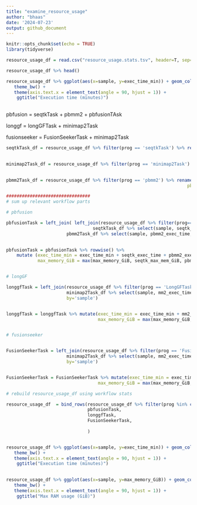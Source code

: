 ```yaml
---
title: "examine_resource_usage"
author: "bhaas"
date: '2024-07-23'
output: github_document
---
```


```r
knitr::opts_chunk$set(echo = TRUE)
library(tidyverse)
```

```r

resource_usage_df = read.csv("resource_usage.stats.tsv", header=T, sep="\t")

resource_usage_df %>% head()

```


```r

resource_usage_df %>% ggplot(aes(x=sample, y=exec_time_min)) + geom_col(aes(fill=prog)) + facet_wrap(~prog) +
   theme_bw() +
   theme(axis.text.x = element_text(angle = 90, hjust = 1)) +
    ggtitle("Execution time (minutes)")
   
```

pbfusion = seqtkTask + pbmm2 + pbfusionTAsk

longgf = longGFTask + minimap2Task

fusionseeker = FusionSeekerTask + minimap2Task


```r

seqtkTask_df = resource_usage_df %>% filter(prog == 'seqtkTask') %>% rename(seqtk_exec_time = exec_time_min,
                                                                            seqtk_max_mem_GiB = max_memory_GiB)

minimap2Task_df = resource_usage_df %>% filter(prog == 'minimap2Task') %>% rename(mm2_exec_time = exec_time_min,
                                                                               mm2_max_mem_GiB = max_memory_GiB)

pbmm2Task_df = resource_usage_df %>% filter(prog == 'pbmm2') %>% rename(pbmm2_exec_time = exec_time_min,
                                                                     pbmm2_max_mem_GiB = max_memory_GiB)

################################
# sum up relevant workflow parts

# pbfusion

pbfusionTask = left_join( left_join(resource_usage_df %>% filter(prog=='pbfusionTask'), 
                                 seqtkTask_df %>% select(sample, seqtk_exec_time, seqtk_max_mem_GiB), by='sample'),
                       pbmm2Task_df %>% select(sample, pbmm2_exec_time, pbmm2_max_mem_GiB), by='sample' )
                       

pbfusionTask = pbfusionTask %>% rowwise() %>%
    mutate (exec_time_min = exec_time_min + seqtk_exec_time + pbmm2_exec_time,
            max_memory_GiB = max(max_memory_GiB, seqtk_max_mem_GiB, pbmm2_max_mem_GiB) ) 


# longGF

longgfTask = left_join(resource_usage_df %>% filter(prog == 'LongGFTask'),
                       minimap2Task_df %>% select(sample, mm2_exec_time, mm2_max_mem_GiB),
                       by='sample')


longgfTask = longgfTask %>% mutate(exec_time_min = exec_time_min + mm2_exec_time,
                                   max_memory_GiB = max(max_memory_GiB, mm2_max_mem_GiB))


# fusionseeker


FusionSeekerTask = left_join(resource_usage_df %>% filter(prog == 'FusionSeekerTask'),
                       minimap2Task_df %>% select(sample, mm2_exec_time, mm2_max_mem_GiB),
                       by='sample')


FusionSeekerTask = FusionSeekerTask %>% mutate(exec_time_min = exec_time_min + mm2_exec_time,
                                   max_memory_GiB = max(max_memory_GiB, mm2_max_mem_GiB))


```

```r

# rebuild resource_usage_df using workflow stats

resource_usage_df  = bind_rows(resource_usage_df %>% filter(prog %in% c('ctat_task', 'JAFFALTask')),
                               pbfusionTask,
                               longgfTask,
                               FusionSeekerTask,
                               
                               )



```


```r

resource_usage_df %>% ggplot(aes(x=sample, y=exec_time_min)) + geom_col(aes(fill=prog)) + facet_wrap(~prog) +
   theme_bw() +
   theme(axis.text.x = element_text(angle = 90, hjust = 1)) +
    ggtitle("Execution time (minutes)")
   

```



```r

resource_usage_df %>% ggplot(aes(x=sample, y=max_memory_GiB)) + geom_col(aes(fill=prog)) + facet_wrap(~prog) +
   theme_bw() +
   theme(axis.text.x = element_text(angle = 90, hjust = 1)) +
    ggtitle("Max RAM usage (GiB)")
   
```









